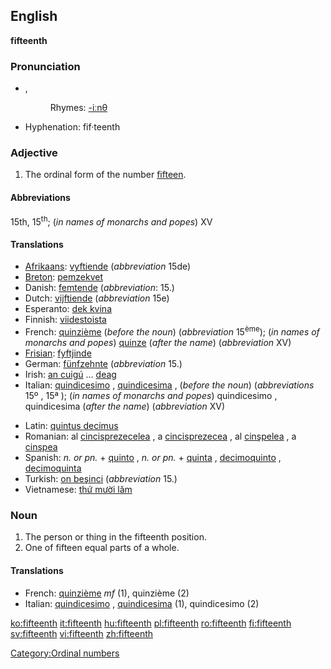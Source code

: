 ==English==
'''fifteenth'''

===Pronunciation===
*{{IPA|/ˌfɪfˈtiːnθ/}}, {{SAMPA|/%fIf"ti:nT/}}
*:Rhymes: [[Rhymes:English:-iːnθ|-iːnθ]]
*Hyphenation: fif·teenth

===Adjective===
{{en-adj|-}}
# The ordinal form of the number [[fifteen]].

====Abbreviations====
15th, 15<sup>th</sup>; (''in names of monarchs and popes'') XV

====Translations====
{{top}}
*[[Afrikaans]]: [[vyftiende]] (''abbreviation'' 15de)
*[[Breton]]: [[pemzekvet]]
*Danish: [[femtende]] (''abbreviation'': 15.)
*Dutch: [[vijftiende]] (''abbreviation'' 15e)
*Esperanto: [[dek kvina]]
*Finnish: [[viidestoista]]
*French: [[quinzième]] (''before the noun'') (''abbreviation'' 15<sup>ème</sup>); (''in names of monarchs and popes'') [[quinze]] (''after the name'') (''abbreviation'' XV)
*[[Frisian]]: [[fyftjinde]]
*German: [[fünfzehnte]] (''abbreviation'' 15.)
*Irish: [[an cuigú]] ... [[deag]]
*Italian: [[quindicesimo]] {{m}}, [[quindicesima]] {{f}}, (''before the noun'') (''abbreviations'' 15º {{m}}, 15ª {{f}}); (''in names of monarchs and popes'') quindicesimo {{m}}, quindicesima {{f}} (''after the name'') (''abbreviation'' XV)
{{mid}}
*Latin: [[quintus decimus]]
*Romanian: al [[cincisprezecelea]] {{m}}, a [[cincisprezecea]] {{f}}, al [[cinşpelea]] {{italbrac|m, informal}}, a [[cinşpea]] {{italbrac|f, informal}}
*Spanish: ''n. or pn.'' + [[quinto]] {{m}}, ''n. or pn.'' + [[quinta]] {{f}}, [[decimoquinto]] {{m}}, [[decimoquinta]] {{f}}
*Turkish: [[on beşinci]] (''abbreviation'' 15.)
*Vietnamese: [[thứ mười lăm]]
{{bottom}}

===Noun===
{{en-noun}}
# The person or thing in the fifteenth position.
# One of fifteen equal parts of a whole.

====Translations====

*French: [[quinzième]] ''mf'' (1), quinzième {{m}} (2)
*Italian: [[quindicesimo]] {{m}}, [[quindicesima]] {{f}} (1), quindicesimo {{m}} (2)

[[Category:Ordinal numbers]]

[[ko:fifteenth]]
[[it:fifteenth]]
[[hu:fifteenth]]
[[pl:fifteenth]]
[[ro:fifteenth]]
[[fi:fifteenth]]
[[sv:fifteenth]]
[[vi:fifteenth]]
[[zh:fifteenth]]